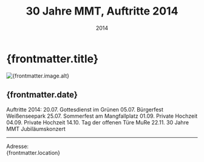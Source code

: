 ﻿---
draft: false
history: true
layout: ../../layouts/BlogLayout.astro
publishedDate: 2014-01-01
date: 2014
uhrzeit: 
title: 30 Jahre MMT, Auftritte 2014 
description: Ein Einblick in das Jubiläumsjahr 2014
location: 
keywords: 
link: 
linktext: 
image:
  src: /images/blog/2014_alle_Auftritte/Titelbild/offene_tuer_2014_173.jpg
  alt: mmt
---

#  {frontmatter.title}

<div id="toc">
    <Image
      src={frontmatter.image.src}
      width={1000}
      height="auto"
      quality={95}
      format = "webp"
      class = "rounded-xl"
      alt={frontmatter.image.alt}
    />
</div>

## {frontmatter.date}

Auftritte 2014:
20.07. Gottesdienst im Grünen
05.07. Bürgerfest Weißenseepark
25.07. Sommerfest am Mangfallplatz
01.09. Private Hochzeit
04.09. Private Hochzeit
14.10. Tag der offenen Türe MuRe
22.11. 30 Jahre MMT Jubiläumskonzert

---


Adresse: <br /> {frontmatter.location}
<br />
